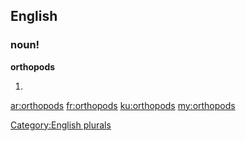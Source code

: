 ==English==

===noun!===
'''orthopods'''

# {{plural of|orthopod}}

[[Category:English plurals]]

[[ar:orthopods]]
[[fr:orthopods]]
[[ku:orthopods]]
[[my:orthopods]]